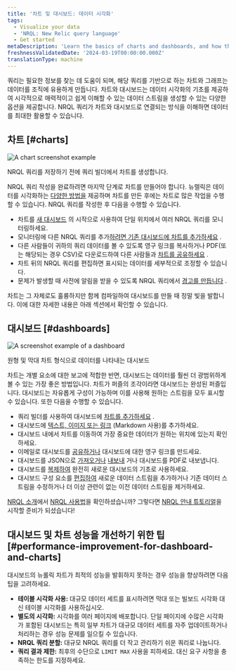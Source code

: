 ```yaml
---
title: '차트 및 대시보드: 데이터 시각화'
tags:
  - Visualize your data
  - 'NRQL: New Relic query language'
  - Get started
metaDescription: 'Learn the basics of charts and dashboards, and how they relate to NRQL.'
freshnessValidatedDate: '2024-03-19T00:00:00.000Z'
translationType: machine
---
```




쿼리는 필요한 정보를 찾는 데 도움이 되며, 해당 쿼리를 기반으로 하는 차트와 그래프는 데이터를 조직에 유용하게 만듭니다. 차트와 대시보드는 데이터 시각화의 기초를 제공하여 시각적으로 매력적이고 쉽게 이해할 수 있는 데이터 스트림을 생성할 수 있는 다양한 옵션을 제공합니다. NRQL 쿼리가 차트와 대시보드로 연결되는 방식을 이해하면 데이터를 최대한 활용할 수 있습니다.

## 차트 [#charts]

<img
  title="A chart screenshot example"
  alt="A chart screenshot example "
  src={chartsChartUi}
/>

<figcaption>
  NRQL 쿼리를 저장하기 전에 쿼리 빌더에서 차트를 생성합니다.
</figcaption>

NRQL 쿼리 작성을 완료하려면 마지막 단계로 차트를 만들어야 합니다. 뉴렐릭은 데이터를 시각화하는 [다양한 방법을](/docs/query-your-data/explore-query-data/use-charts/chart-types) 제공하며 차트를 만든 후에는 차트로 많은 작업을 수행할 수 있습니다. NRQL 쿼리를 작성한 후 다음을 수행할 수 있습니다.

* 차트를 [새 대시보드](/docs/query-your-data/explore-query-data/dashboards/introduction-dashboards#dashboards-create) 의 시작으로 사용하여 단일 위치에서 여러 NRQL 쿼리를 모니터링하세요.
* 모니터링에 다른 NRQL 쿼리를 추가[하려면 기존 대시보드에 차트를 추가하세요](/docs/query-your-data/explore-query-data/dashboards/manage-your-dashboard/#add-pages-edit) .
* 다른 사람들이 귀하의 쿼리 데이터를 볼 수 있도록 영구 링크를 복사하거나 PDF(또는 해당되는 경우 CSV)로 다운로드하여 다른 사람들과 [차트를 공유하세요](/docs/query-your-data/explore-query-data/use-charts/use-your-charts#share-charts) .
* 차트 뒤의 NRQL 쿼리를 편집하면 표시되는 데이터를 세부적으로 조정할 수 있습니다.
* 문제가 발생할 때 사전에 알림을 받을 수 있도록 NRQL 쿼리에서 [경고를 만듭니다](/docs/alerts-applied-intelligence/new-relic-alerts/get-started/your-first-nrql-condition#create-simple-alert) .

차트는 그 자체로도 훌륭하지만 함께 컴파일하여 대시보드를 만들 때 정말 빛을 발합니다. 이에 대한 자세한 내용은 아래 섹션에서 확인할 수 있습니다.

## 대시보드 [#dashboards]

<img
  title="Dashboard screenshot.png"
  alt="A screenshot example of a dashboard"
  src={dashboardsDashboardUi}
/>

<figcaption>
  원형 및 막대 차트 형식으로 데이터를 나타내는 대시보드
</figcaption>

차트는 개별 요소에 대한 보고에 적합한 반면, 대시보드는 데이터를 훨씬 더 광범위하게 볼 수 있는 가장 좋은 방법입니다. 차트가 퍼즐의 조각이라면 대시보드는 완성된 퍼즐입니다. 대시보드는 자유롭게 구성이 가능하며 이를 사용해 원하는 스트림을 모두 표시할 수 있습니다. 또한 다음을 수행할 수 있습니다.

* 쿼리 빌더를 사용하여 대시보드에 [차트를 추가하세요](/docs/query-your-data/explore-query-data/dashboards/manage-your-dashboard#dash-create-chart) .
* 대시보드에 [텍스트, 이미지 또는 링크](/docs/query-your-data/explore-query-data/dashboards/manage-your-dashboard#markdown) (Markdown 사용)를 추가하세요.
* 대시보드 내에서 차트를 이동하여 가장 중요한 데이터가 원하는 위치에 있는지 확인하세요.
* 이메일로 대시보드를 [공유하거나](/docs/query-your-data/explore-query-data/dashboards/dashboards-charts-import-export-data#dashboards) 대시보드에 대한 영구 링크를 만드세요.
* 대시보드를 JSON으로 [가져오거나](/docs/query-your-data/explore-query-data/dashboards/introduction-dashboards/#dashboards-import) [내보내](/docs/query-your-data/explore-query-data/dashboards/manage-your-dashboard#dash-json) 거나 대시보드를 PDF로 내보냅니다.
* 대시보드를 [복제하여](/docs/query-your-data/explore-query-data/dashboards/manage-your-dashboard#dash-clone) 완전히 새로운 대시보드의 기초로 사용하세요.
* 대시보드 구성 요소를 [편집하여](/docs/query-your-data/explore-query-data/dashboards/manage-your-dashboard#add-pages-edit) 새로운 데이터 스트림을 추가하거나 기존 데이터 스트림을 수정하거나 더 이상 관련이 없는 이전 데이터 스트림을 제거하세요.

[NRQL 소개](/docs/query-your-data/nrql-new-relic-query-language/get-started/introduction-nrql-new-relics-query-language/)에서 [NRQL 사용법](/docs/query-your-data/nrql-new-relic-query-language/get-started/introduction-nrql-how-nrql-works/)을 확인하셨습니까? 그렇다면 [NRQL 안내 튜토리얼](/docs/query-your-data/nrql-new-relic-query-language/get-started/introduction-nrql-tutorial/)을 시작할 준비가 되셨습니다!

## 대시보드 및 차트 성능을 개선하기 위한 팁 [#performance-improvement-for-dashboard-and-charts]

대시보드의 뉴롤릭 차트가 최적의 성능을 발휘하지 못하는 경우 성능을 향상하려면 다음 팁을 고려하세요.

* **테이블 시각화 사용:** 대규모 데이터 세트를 표시하려면 막대 또는 빌보드 시각화 대신 테이블 시각화를 사용하십시오.
* **별도의 시각화:** 시각화를 여러 페이지에 배포합니다. 단일 페이지에 수많은 시각화가 포함된 대시보드는 특히 일부 차트가 대규모 데이터 세트를 자주 업데이트하거나 처리하는 경우 성능 문제를 일으킬 수 있습니다.
* **NRQL 쿼리 분할:** 대규모 NRQL 쿼리를 더 작고 관리하기 쉬운 쿼리로 나눕니다.
* **쿼리 결과 제한:** 최후의 수단으로 `LIMIT MAX` 사용을 피하세요. 대신 요구 사항을 충족하는 한도를 지정하세요.